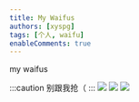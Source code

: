 ```yaml
---
title: My Waifus
authors: [xyspg]
tags: [个人, waifu]
enableComments: true
---
```


my waifus

<!--truncate-->

:::caution
别跟我抢（
:::
![](ATRI.png)
![](kakusatou.png)
![](https://s2.loli.net/2023/02/02/5y3ohIcPTKOLSGq.png)


<Login />
